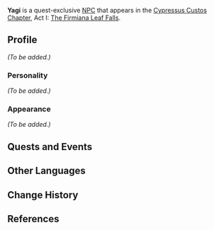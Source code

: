 {{Meta
<!-- Remove this template after adding the missing info -->
|missing_NPC_profile  = yes
}}
{{Character Infobox
|type             = Quest NPC
|image            = NPC Yagi.png
|region           = Inazuma
|affiliation      = Kanjou Commission
}}
'''Yagi''' is a quest-exclusive [[NPC]] that appears in the [[Cypressus Custos Chapter]], Act I: [[The Firmiana Leaf Falls]].
<!--
==Location==
<gallery>
NPC Location Yagi.png|Yagi's location
NPC Location Yagi Context.png|Additional context
</gallery>
-->
==Profile==
<!-- detailed story/lore information goes here -->
''(To be added.)''

===Personality===
''(To be added.)''

===Appearance===
''(To be added.)''

==Quests and Events==
{{Quests and Events}}

==Other Languages==
{{Other Languages
|default_hidden = 1
|en      = Yagi
|zhs     = 八木
|zhs_rm  = Bāmù
|zht     = 八木
|zht_rm  = Bāmù
|ja      = 八木
|ja_rm   = Yagi
|ko      = 야기
|ko_rm   = Yagi
|es      = Yagi
|fr      = Yagi
|ru      = Яги
|th      = Yagi
|vi      = Yagi
|de      = Yagi
|id      = Yagi
|pt      = Yagi
|tr      = Yagi
|it      = Yagi
}}

==Change History==
{{Change History|2.6}}

==References==
{{Reflist}}